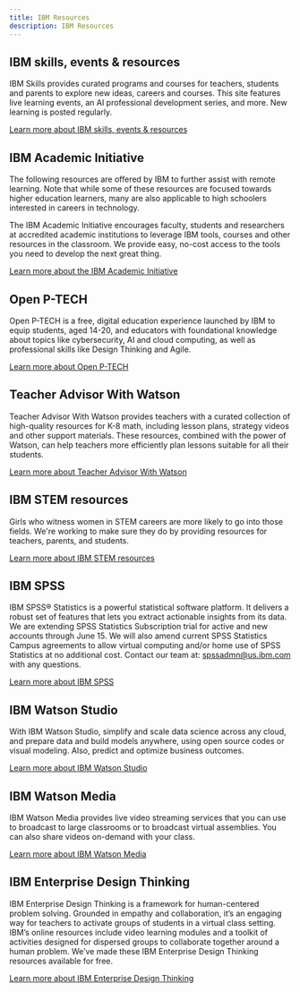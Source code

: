 ```yaml
---
title: IBM Resources
description: IBM Resources
---
```




<Row className="title-with-text">
  <Column colMd={2} colLg={3}>

## IBM skills, events & resources

  </Column>
  <Column colMd={6} colLg={8}>

IBM Skills provides curated programs and courses for teachers, students and parents to explore new ideas, careers and courses. This site features live learning events, an AI professional development series, and more. New learning is posted regularly.

[Learn more about IBM skills, events & resources](https://www.ibm.com/skills/students)

  </Column>
</Row>
<Row className="title-with-text">
  <Column colMd={2} colLg={3}>

## IBM Academic Initiative

  </Column>
  <Column colMd={6} colLg={8}>

The following resources are offered by IBM to further assist with remote learning. Note that while some of these resources are focused towards higher education learners, many are also applicable to high schoolers interested in careers in technology.

The IBM Academic Initiative encourages faculty, students and researchers at accredited academic institutions to leverage IBM tools, courses and other resources in the classroom. We provide easy, no-cost access to the tools you need to develop the next great thing.

[Learn more about the IBM Academic Initiative](https://ibm.biz/academic)

  </Column>
</Row>
<Row className="title-with-text">
  <Column colMd={2} colLg={3}>

## Open P-TECH

  </Column>
  <Column colMd={6} colLg={8}>

Open P-TECH is a free, digital education experience launched by IBM to equip students, aged 14-20, and educators with foundational knowledge about topics like cybersecurity, AI and cloud computing, as well as professional skills like Design Thinking and Agile.

[Learn more about Open P-TECH](http://www.ptech.org/open-p-tech/?_ga=2.90930905.259124956.1585774074-1014083408.1584721175)

  </Column>
</Row>
<Row className="title-with-text">
  <Column colMd={2} colLg={3}>

## Teacher Advisor With Watson

  </Column>
  <Column colMd={6} colLg={8}>

Teacher Advisor With Watson provides teachers with a curated collection of high-quality resources for K-8 math, including lesson plans, strategy videos and other support materials. These resources, combined with the power of Watson, can help teachers more efficiently plan lessons suitable for all their students.

[Learn more about Teacher Advisor With Watson](https://teacheradvisor.org/?_ga=2.90930905.259124956.1585774074-1014083408.1584721175)

  </Column>
</Row>
<Row className="title-with-text">
  <Column colMd={2} colLg={3}>

## IBM STEM resources

  </Column>
  <Column colMd={6} colLg={8}>

Girls who witness women in STEM careers are more likely to go into those fields. We're working to make sure they do by providing resources for teachers, parents, and students.

[Learn more about IBM STEM resources](https://www.ibm.com/thought-leadership/shecanstem/#teachers_resources)

  </Column>
</Row>
<Row className="title-with-text">
  <Column colMd={2} colLg={3}>

## IBM SPSS

  </Column>
  <Column colMd={6} colLg={8}>

IBM SPSS® Statistics is a powerful statistical software platform. It delivers a robust set of features that lets you extract actionable insights from its data. We are extending SPSS Statistics Subscription trial for active and new accounts through June 15. We will also amend current SPSS Statistics Campus agreements to allow virtual computing and/or home use of SPSS Statistics at no additional cost. Contact our team at: [spssadmn@us.ibm.com](mailto:spssadmn@us.ibm.com) with any questions.

[Learn more about IBM SPSS](https://www.ibm.com/products/spss-statistics)

  </Column>
</Row>
<Row className="title-with-text">
  <Column colMd={2} colLg={3}>

## IBM Watson Studio

  </Column>
  <Column colMd={6} colLg={8}>

With IBM Watson Studio, simplify and scale data science across any cloud, and prepare data and build models anywhere, using open source codes or visual modeling. Also, predict and optimize business outcomes.

[Learn more about IBM Watson Studio](https://www.ibm.com/cloud/watson-studio)

  </Column>
</Row>
<Row className="title-with-text">
  <Column colMd={2} colLg={3}>

## IBM Watson Media

  </Column>
  <Column colMd={6} colLg={8}>

IBM Watson Media provides live video streaming services that you can use to broadcast to large classrooms or to broadcast virtual assemblies. You can also share videos on-demand with your class.

[Learn more about IBM Watson Media](http://watson.media.ibm.com/platinum_free_trial.html)

  </Column>
</Row>
<Row className="title-with-text">
  <Column colMd={2} colLg={3}>

## IBM Enterprise Design Thinking

  </Column>
  <Column colMd={6} colLg={8}>

IBM Enterprise Design Thinking is a framework for human-centered problem solving. Grounded in empathy and collaboration, it’s an engaging way for teachers to activate groups of students in a virtual class setting. IBM’s online resources include video learning modules and a toolkit of activities designed for dispersed groups to collaborate together around a human problem. We’ve made these IBM Enterprise Design Thinking resources available for free.

[Learn more about IBM Enterprise Design Thinking](https://www.ibm.com/design/thinking/)

  </Column>
</Row>
	
